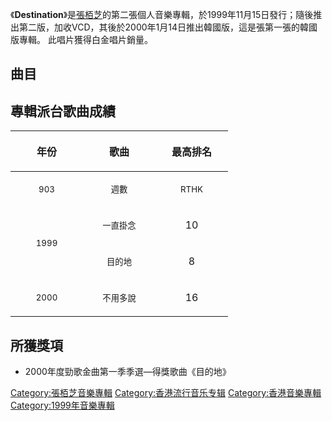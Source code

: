 {{Album infobox | <!-- See Wikipedia:WikiProject_Albums -->
| Name       = Destination
| Type       = 專輯
| Artist     = [[張栢芝|張栢芝]]
| Cover      = Destination cover.jpg
| Released   = {{HKG-1959}}1999年11月15日<br />{{KOR}}2000年1月14日
| Recorded   = 1999年
| Genre      = [[粵語|粵語]]、[[國語|國語]]
| Length     = 49:06
| Label      = [[環球唱片_(香港)|環球唱片]]
| Producer   = 
| Number     = 
| Reviews    = 
| Last album = [[任何天氣|任何天氣]]<br>（1999年）
| This album = Destination<br>（1999年）
| Next album = [[不一樣的我|不一樣的我]]<br>（2000年）
}}

《'''Destination'''》是[[張栢芝|張栢芝]]的第二張個人音樂專輯，於1999年11月15日發行；隨後推出第二版，加收VCD，其後於2000年1月14日推出韓國版，這是張第一張的韓國版專輯。
此唱片獲得白金唱片銷量。
== 曲目 ==
{{tracklist
| headline        = CD
| total_length    = 49:06
| title_width = 16%

| title1         = 一直掛念 (일즉괘념) - 계속 마음속에..
| music1         = [[潘協慶|潘協慶]]
| lyrics1        = [[李敏_(香港)|李敏]]
| arranger1      = [[Alex_San|Alex San]]
| producer1      = Alex San
| longnote1      = 《[[烈火戰車2極速傳說|烈火戰車2極速傳說]]》插曲
| length1        = 4:11

| title2         = 目的地(목적지) - 지하철 기념 티켓 광고곡
| music2         = [[倫永亮|倫永亮]]<br>Alex San
| lyrics2        = [[林夕|林夕]]
| arranger2      = Alex San
| producer2      = Alex San<br>[[Cello_Kan|Cello Kan]]
| longnote2      = 地鐵九鐵千禧紀念票廣告主題曲
| length2        = 4:56

| title3         = 不用多說(부용다설) - 말은 필요없어
| music3         = 潘協慶
| lyrics3        = [[馮穎琪|馮穎琪]]
| arranger3      = Alex San
| producer3      = Alex San
| longnote3      = 
| length3        = 3:28

| title4         = 留給最愛的說話(류급최애적설화 With 진효동) - 가장 사랑하는 이에게 남기는 말
| music4         = [[高慧娟|高慧娟]]
| lyrics4        = [[梁美薇|小美]]<br>（獨白填詞：[[鄭丹瑞|鄭丹瑞]]）
| arranger4      = [[杜自持|杜自持]]
| producer4      = [[歐丁玉|歐丁玉]]
| note4          = 獨白/合唱：[[陳曉東|陳曉東]]
| longnote4      = 翻唱[[張麗瑾|張麗瑾]]同名作品
| length4        = 5:10

| title5         = 男人這東西(남인저동서 With 고설풍) - 남자라는 것은..
| music5         = [[吳國敬|吳國敬]]
| lyrics5        = 林夕
| arranger5      = [[恭碩良|恭碩良]]
| producer5      = 吳國敬
| longnote5      = 與[[高雪嵐|高雪嵐]]合唱
| length5        = 3:15

| title6         = 終止的開始(종지적개시) - 끝의 시작
| music6         = 吳國敬
| lyrics6        = 李敏
| arranger6      = [[Ted_Lo|Ted Lo]]
| producer6      = 吳國敬
| longnote6      = 
| length6        = 3:47

| title7         = 遇見日期(우견일기) - 만남의 시간
| music7         = [[山本洋太|山本洋太]]
| lyrics7        = 馮穎琪
| arranger7      = [[C._Y._Kong|C. Y. Kong]]<br>山本洋太
| producer7      = C. Y. Kong
| longnote7      = 卡通電影《[[寶蓮燈_(動畫電影)|寶蓮燈]]》插曲
| length7        = 4:22

| title8         = 一齣短片 (일단편)
| music8         = [[黎允文|黎允文]]
| lyrics8        = [[梁芷珊|梁芷珊]]
| arranger8      = [[梁基爵|梁基爵]]
| producer8      = [[垣英|垣英]]<br>[[張碩嵐|張碩嵐]]
| longnote8      = 
| length8        = 3:41

| title9         = 任何天氣(임하천기) - 어떤 날씨라도..
| music9         = 吳國敬
| lyrics9        = 李敏
| arranger9      = [[方樹樑|方樹樑]]
| producer9      = 吳國敬
| note9          = Remix
| longnote9      = [[歌婷|歌婷]]廣告主題曲
| length9        = 3:38

| title10        = 目的地 (목적지) - 목적지에 도착해서..Mix
| music10        = 倫永亮<br>Alex San
| lyrics10       = 林夕
| arranger10     = Alex San
| producer10     = Alex San<br>Cello Kan
| note10         = 到達目的地Remix
| longnote10     = 
| length10       = 5:04

| title11        = 亂了感覺 (란료감각) - 마음을 어지럽게..
| music11        = 潘協慶
| lyrics11       = 潘協慶
| arranger11     = Alex San
| producer11     = Alex San
| note11         = 國
| longnote11     = 《一直掛念》國語版
| length11       = 4:11

| title12        = 星語心願 (성어심원) - 영화 '성원' 삽입곡
| music12        = [[金培達|金培達]]
| lyrics12       = [[高雪嵐|高雪嵐]]
| arranger12     = 金培達
| producer12     = [[葉廣權|葉廣權]]
| note12         = 國
| longnote12     = 電影《[[星願|星願]]》主題曲
| length12       = 3:19
}}

{{tracklist
| headline        = VCD（只收錄於第二版）
| total_length    = 

| title1          = 目的地
| note1           = Music Video
| length1         = 

| title2          = 一直掛念
| note2           = Music Video
| length2         = 

| title3          = 張柏芝A-Z環球全攻略
| note3           = 片長超過35分鐘
| length3         = 
}}

== 專輯派台歌曲成績 ==
{| class="wikitable"
!align="center" rowspan="2" | 年份
!align="center" rowspan="2" | 歌曲
!align="center" colspan="8" | 最高排名
|-
!width="100"|<small>903</small> !! width="100"|<small>週數</small> !! width="100"|<small>RTHK</small> !! width="100"|<small>週數</small> !! width="100"|<small>997</small> !! width="100"|<small>週數</small> !! width="100"|<small>TVB</small> !! width="100"|<small>週數</small>
|-
|align="center" rowspan="2"| <small>1999</small> ||align="center"| <small>一直掛念</small> ||align="center"| 10 ||align="center"| 5 ||align="center"| '''1''' ||align="center"| - ||align="center"| '''1''' ||align="center"| - ||align="center"| '''1''' ||align="center"| 4
|-
|align="center"| <small>目的地</small> ||align="center"| 8 ||align="center"| 4 ||align="center"| 3 ||align="center"| 8 ||align="center"| 2 ||align="center"| 7 ||align="center"| 5 ||align="center"| 3
|-
|align="center"| <small>2000</small> ||align="center"| <small>不用多說</small> ||align="center"| 16 ||align="center"| 4 ||align="center"| 8 ||align="center"| 4 ||align="center"| - ||align="center"| - ||align="center"| - ||align="center"| -
|}

== 所獲獎項 ==
*2000年度勁歌金曲第一季季選—得獎歌曲《目的地》

[[Category:張栢芝音樂專輯|Category:張栢芝音樂專輯]]
[[Category:香港流行音乐专辑|Category:香港流行音乐专辑]]
[[Category:香港音樂專輯|Category:香港音樂專輯]]
[[Category:1999年音樂專輯|Category:1999年音樂專輯]]